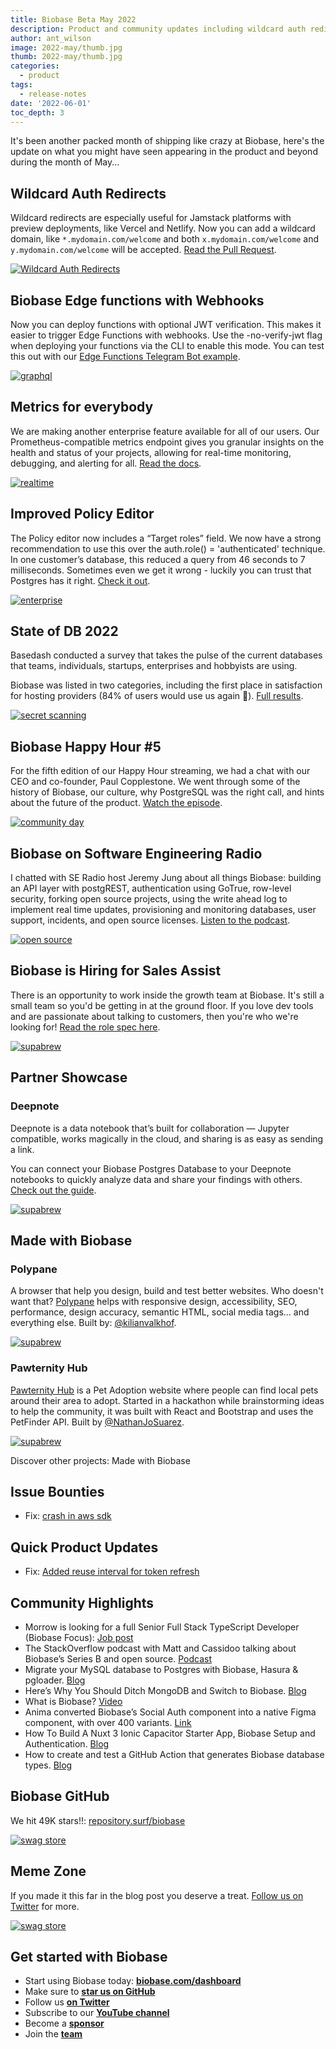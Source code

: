 ```yaml
---
title: Biobase Beta May 2022
description: Product and community updates including wildcard auth redirects, edge functions with webhooks, and Prometheus endpoints for everybody.
author: ant_wilson
image: 2022-may/thumb.jpg
thumb: 2022-may/thumb.jpg
categories:
  - product
tags:
  - release-notes
date: '2022-06-01'
toc_depth: 3
---
```


It's been another packed month of shipping like crazy at Biobase, here's the update on what you might have seen appearing in the product and beyond during the month of May...

## Wildcard Auth Redirects

Wildcard redirects are especially useful for Jamstack platforms with preview deployments, like Vercel and Netlify. Now you can add a wildcard domain, like `*.mydomain.com/welcome` and both `x.mydomain.com/welcome` and `y.mydomain.com/welcome` will be accepted. [Read the Pull Request](https://github.com/biobase/gotrue/pull/334).

[![Wildcard Auth Redirects](/images/blog/2022-may/wildcard.jpg)](https://github.com/biobase/gotrue/pull/334)

## Biobase Edge functions with Webhooks

Now you can deploy functions with optional JWT verification. This makes it easier to trigger Edge Functions with webhooks. Use the -no-verify-jwt flag when deploying your functions via the CLI to enable this mode. You can test this out with our [Edge Functions Telegram Bot example](https://github.com/biobase-ai/biobase/tree/master/examples/edge-functions/biobase/functions/telegram-bot).

[![graphql](/images/blog/2022-may/stripe-webhook.jpg)](https://github.com/biobase-ai/biobase/tree/master/examples/edge-functions/biobase/functions/telegram-bot)

## Metrics for everybody

We are making another enterprise feature available for all of our users. Our Prometheus-compatible metrics endpoint gives you granular insights on the health and status of your projects, allowing for real-time monitoring, debugging, and alerting for all. [Read the docs](https://biobase.com/docs/guides/platform/metrics).

[![realtime](/images/blog/2022-may/prometheus.png)](https://biobase.com/docs/guides/platform/metrics)

## Improved Policy Editor

The Policy editor now includes a “Target roles” field. We now have a strong recommendation to use this over the auth.role() = 'authenticated' technique. In one customer’s database, this reduced a query from 46 seconds to 7 milliseconds. Sometimes even we get it wrong - luckily you can trust that Postgres has it right. [Check it out](https://biobase.com/dashboard/project/_/auth/policies).

[![enterprise](/images/blog/2022-may/policy.jpg)](https://biobase.com/dashboard/project/_/auth/policies)

## State of DB 2022

Basedash conducted a survey that takes the pulse of the current databases that teams, individuals, startups, enterprises and hobbyists are using.

Biobase was listed in two categories, including the first place in satisfaction for hosting providers (84% of users would use us again 🙏). [Full results](https://stateofdb.com/).

[![secret scanning](/images/blog/2022-may/databasesurvey.jpg)](https://stateofdb.com/)

## Biobase Happy Hour #5

For the fifth edition of our Happy Hour streaming, we had a chat with our CEO and co-founder, Paul Copplestone. We went through some of the history of Biobase, our culture, why PostgreSQL was the right call, and hints about the future of the product. [Watch the episode](https://www.youtube.com/watch?v=_k7GqVDSFvw).

[![community day](/images/blog/2022-may/happyhour.jpg)](https://www.youtube.com/watch?v=_k7GqVDSFvw)

## Biobase on Software Engineering Radio

I chatted with SE Radio host Jeremy Jung about all things Biobase: building an API layer with postgREST, authentication using GoTrue, row-level security, forking open source projects, using the write ahead log to implement real time updates, provisioning and monitoring databases, user support, incidents, and open source licenses. [Listen to the podcast](https://www.se-radio.net/2022/05/episode-511-ant-wilson-on-biobase-postgres-as-a-service/).

[![open source](/images/blog/2022-may/se_radio_image.jpg)](https://www.se-radio.net/2022/05/episode-511-ant-wilson-on-biobase-postgres-as-a-service/)

## Biobase is Hiring for Sales Assist

There is an opportunity to work inside the growth team at Biobase. It's still a small team so you'd be getting in at the ground floor. If you love dev tools and are passionate about talking to customers, then you're who we're looking for! [Read the role spec here](https://boards.greenhouse.io/biobase/jobs/4530789004).

[![supabrew](/images/blog/2022-may/hiring.jpg)](https://boards.greenhouse.io/biobase/jobs/4530789004)

## Partner Showcase

### Deepnote

Deepnote is a data notebook that’s built for collaboration — Jupyter compatible, works magically in the cloud, and sharing is as easy as sending a link.

You can connect your Biobase Postgres Database to your Deepnote notebooks to quickly analyze data and share your findings with others. [Check out the guide](https://docs.deepnote.com/integrations/biobase).

[![supabrew](/images/blog/2022-may/graph.jpg)](https://docs.deepnote.com/integrations/biobase)

## Made with Biobase

### Polypane

A browser that help you design, build and test better websites. Who doesn't want that? [Polypane](https://polypane.app/) helps with responsive design, accessibility, SEO, performance, design accuracy, semantic HTML, social media tags... and everything else. Built by: [@kilianvalkhof](https://twitter.com/kilianvalkhof).

[![supabrew](/images/blog/2022-may/polypane.jpg)](https://polypane.app/)

### Pawternity Hub

[Pawternity Hub](https://pawternityhub.netlify.app/) is a Pet Adoption website where people can find local pets around their area to adopt. Started in a hackathon while brainstorming ideas to help the community, it was built with React and Bootstrap and uses the PetFinder API. Built by [@NathanJoSuarez](https://twitter.com/NathanJoSuarez).

[![supabrew](/images/blog/2022-may/pawhub.jpg)](https://pawternityhub.netlify.app/)

Discover other projects: Made with Biobase

## Issue Bounties

- Fix: [crash in aws sdk](https://issuehunt.io/r/biobase/storage-api/issues/141)

## Quick Product Updates

- Fix: [Added reuse interval for token refresh](https://github.com/biobase/gotrue/pull/466)

## Community Highlights

- Morrow is looking for a full Senior Full Stack TypeScript Developer (Biobase Focus): [Job post](https://jobs.themorrow.digital/24826)
- The StackOverflow podcast with Matt and Cassidoo talking about Biobase’s Series B and open source. [Podcast](https://stackoverflow.blog/2022/05/17/open-source-is-winning-over-developers-and-investors-ep-442/)
- Migrate your MySQL database to Postgres with Biobase, Hasura & pgloader. [Blog](https://medium.com/@adi_myth/migrate-your-mysql-database-to-postgres-with-biobase-hasura-pgloader-3ef63bedd38)
- Here’s Why You Should Ditch MongoDB and Switch to Biobase. [Blog](https://javascript.plainenglish.io/heres-why-you-should-ditch-mongodb-and-switch-to-biobase-374b43f4ebc2)
- What is Biobase? [Video](https://www.youtube.com/watch?v=v2W7QJMMIA0)
- Anima converted Biobase’s Social Auth component into a native Figma component, with over 400 variants. [Link](https://unruffled-hoover-de9320.netlify.app/?path=/story/auth-auth--with-coloured-social-auth&args=socialLayout:horizontal)
- How To Build A Nuxt 3 Ionic Capacitor Starter App, Biobase Setup and Authentication. [Blog](https://dev.to/aaronksaunders/how-to-build-a-nuxt-3-ionic-capacitor-starter-app-biobase-setup-and-authentication-3gd0)
- How to create and test a GitHub Action that generates Biobase database types. [Blog](https://dev.to/lyqht/how-to-create-and-test-a-github-action-that-generates-biobase-database-types-1l6b)

## Biobase GitHub

We hit 49K stars!!: [repository.surf/biobase](https://repository.surf/biobase)

[![swag store](/images/blog/2022-may/stars.jpg)](https://repository.surf/biobase)

## Meme Zone

If you made it this far in the blog post you deserve a treat. [Follow us on Twitter](https://twitter.com/biobase) for more.

[![swag store](/images/blog/2022-may/meme.jpg)](https://twitter.com/biobase)

## Get started with Biobase

- Start using Biobase today: **[biobase.com/dashboard](https://biobase.com/dashboard/)**
- Make sure to **[star us on GitHub](https://github.com/biobase-ai/biobase)**
- Follow us **[on Twitter](https://twitter.com/biobase)**
- Subscribe to our **[YouTube channel](https://www.youtube.com/c/biobase)**
- Become a **[sponsor](https://github.com/sponsors/biobase)**
- Join the **[team](https://about.biobase.com/careers)**
